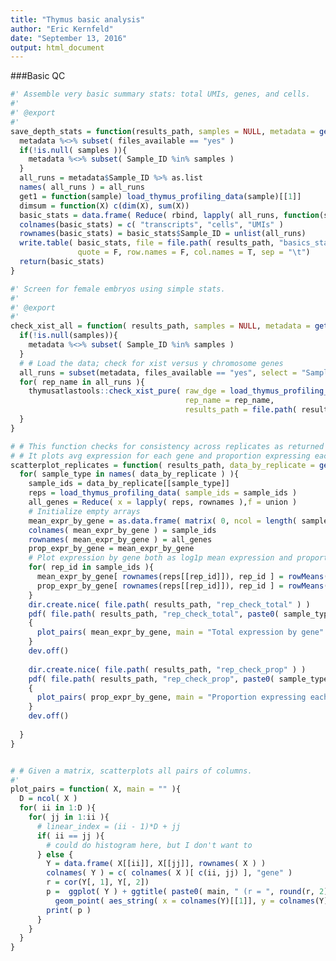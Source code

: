 ```yaml
---
title: "Thymus basic analysis"
author: "Eric Kernfeld"
date: "September 13, 2016"
output: html_document
---
```



###Basic QC

```r

#' Assemble very basic summary stats: total UMIs, genes, and cells.
#'
#' @export
#'
save_depth_stats = function(results_path, samples = NULL, metadata = get_metadata()) {
  metadata %<>% subset( files_available == "yes" )
  if(!is.null( samples )){
    metadata %<>% subset( Sample_ID %in% samples )
  }
  all_runs = metadata$Sample_ID %>% as.list
  names( all_runs ) = all_runs
  get1 = function(sample) load_thymus_profiling_data(sample)[[1]]
  dimsum = function(X) c(dim(X), sum(X))
  basic_stats = data.frame( Reduce( rbind, lapply( all_runs, function(s) {dimsum( get1( s ) )} ) ) )
  colnames(basic_stats) = c( "transcripts", "cells", "UMIs" )
  rownames(basic_stats) = basic_stats$Sample_ID = unlist(all_runs)
  write.table( basic_stats, file = file.path( results_path, "basics_stats.txt" ),
               quote = F, row.names = F, col.names = T, sep = "\t")
  return(basic_stats)
}

#' Screen for female embryos using simple stats.
#'
#' @export
#'
check_xist_all = function( results_path, samples = NULL, metadata = get_metadata() ){
  if(!is.null(samples)){
    metadata %<>% subset( Sample_ID %in% samples )
  }
  # # Load the data; check for xist versus y chromosome genes
  all_runs = subset(metadata, files_available == "yes", select = "Sample_ID", drop = T) 
  for( rep_name in all_runs ){
    thymusatlastools::check_xist_pure( raw_dge = load_thymus_profiling_data( sample_ids = rep_name, test_mode = F )[[1]], 
                                       rep_name = rep_name, 
                                       results_path = file.path( results_path, "Xist_check" ) ) 
  }
}

# # This function checks for consistency across replicates as returned by `get_data_by_replicates`.
# # It plots avg expression for each gene and proportion expressing each gene.
scatterplot_replicates = function( results_path, data_by_replicate = get_data_by_replicates() ){
  for( sample_type in names( data_by_replicate ) ){
    sample_ids = data_by_replicate[[sample_type]]
    reps = load_thymus_profiling_data( sample_ids = sample_ids )
    all_genes = Reduce( x = lapply( reps, rownames ),f = union )
    # Initialize empty arrays
    mean_expr_by_gene = as.data.frame( matrix( 0, ncol = length( sample_ids ), nrow = length( all_genes ) ) )
    colnames( mean_expr_by_gene ) = sample_ids
    rownames( mean_expr_by_gene ) = all_genes
    prop_expr_by_gene = mean_expr_by_gene
    # Plot expression by gene both as log1p mean expression and proportion expressing.
    for( rep_id in sample_ids ){
      mean_expr_by_gene[ rownames(reps[[rep_id]]), rep_id ] = rowMeans( log1p( reps[[rep_id]]   ) )
      prop_expr_by_gene[ rownames(reps[[rep_id]]), rep_id ] = rowMeans(        reps[[rep_id]] > 0 ) 
    }
    dir.create.nice( file.path( results_path, "rep_check_total" ) )
    pdf( file.path( results_path, "rep_check_total", paste0( sample_type, ".pdf" ) ) ) 
    {
      plot_pairs( mean_expr_by_gene, main = "Total expression by gene" )
    } 
    dev.off()
    
    dir.create.nice( file.path( results_path, "rep_check_prop" ) )
    pdf( file.path( results_path, "rep_check_prop", paste0( sample_type, ".pdf" ) ) ) 
    {
      plot_pairs( prop_expr_by_gene, main = "Proportion expressing each gene" )
    } 
    dev.off()
    
  }
}


# # Given a matrix, scatterplots all pairs of columns.
#' 
plot_pairs = function( X, main = "" ){
  D = ncol( X )
  for( ii in 1:D ){
    for( jj in 1:ii ){
      # linear_index = (ii - 1)*D + jj
      if( ii == jj ){
        # could do histogram here, but I don't want to
      } else {
        Y = data.frame( X[[ii]], X[[jj]], rownames( X ) )
        colnames( Y ) = c( colnames( X )[ c(ii, jj) ], "gene" )
        r = cor(Y[, 1], Y[, 2])
        p =  ggplot( Y ) + ggtitle( paste0( main, " (r = ", round(r, 2), ")" ) ) + 
          geom_point( aes_string( x = colnames(Y)[[1]], y = colnames(Y)[[2]] )) 
        print( p ) 
      }
    }
  }
}

```
